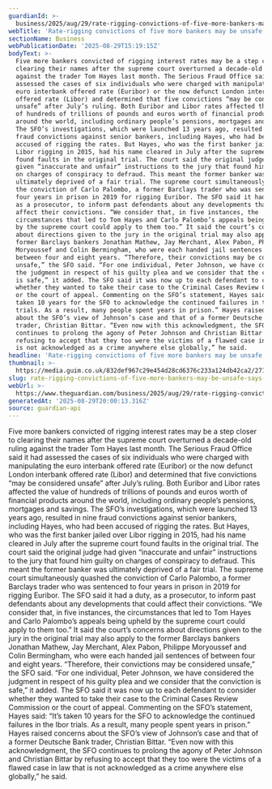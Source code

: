 ```yaml
---
guardianId: >-
  business/2025/aug/29/rate-rigging-convictions-of-five-more-bankers-may-be-unsafe-says-sfo
webTitle: 'Rate-rigging convictions of five more bankers may be unsafe, says SFO'
sectionName: Business
webPublicationDate: '2025-08-29T15:19:15Z'
bodyText: >-
  Five more bankers convicted of rigging interest rates may be a step closer to
  clearing their names after the supreme court overturned a decade-old ruling
  against the trader Tom Hayes last month. The Serious Fraud Office said it had
  assessed the cases of six individuals who were charged with manipulating the
  euro interbank offered rate (Euribor) or the now defunct London interbank
  offered rate (Libor) and determined that five convictions “may be considered
  unsafe” after July’s ruling. Both Euribor and Libor rates affected the value
  of hundreds of trillions of pounds and euros worth of financial products
  around the world, including ordinary people’s pensions, mortgages and savings.
  The SFO’s investigations, which were launched 13 years ago, resulted in nine
  fraud convictions against senior bankers, including Hayes, who had been
  accused of rigging the rates. But Hayes, who was the first banker jailed over
  Libor rigging in 2015, had his name cleared in July after the supreme court
  found faults in the original trial. The court said the original judge had
  given “inaccurate and unfair” instructions to the jury that found him guilty
  on charges of conspiracy to defraud. This meant the former banker was
  ultimately deprived of a fair trial. The supreme court simultaneously quashed
  the conviction of Carlo Palombo, a former Barclays trader who was sentenced to
  four years in prison in 2019 for rigging Euribor. The SFO said it had a duty,
  as a prosecutor, to inform past defendants about any developments that could
  affect their convictions. “We consider that, in five instances, the
  circumstances that led to Tom Hayes and Carlo Palombo’s appeals being upheld
  by the supreme court could apply to them too.” It said the court’s concerns
  about directions given to the jury in the original trial may also apply to the
  former Barclays bankers Jonathan Mathew, Jay Merchant, Alex Pabon, Philippe
  Moryoussef and Colin Bermingham, who were each handed jail sentences of
  between four and eight years. “Therefore, their convictions may be considered
  unsafe,” the SFO said. “For one individual, Peter Johnson, we have considered
  the judgment in respect of his guilty plea and we consider that the conviction
  is safe,” it added. The SFO said it was now up to each defendant to consider
  whether they wanted to take their case to the Criminal Cases Review Commission
  or the court of appeal. Commenting on the SFO’s statement, Hayes said: “It’s
  taken 10 years for the SFO to acknowledge the continued failures in the Ibor
  trials. As a result, many people spent years in prison.” Hayes raised concerns
  about the SFO’s view of Johnson’s case and that of a former Deutsche Bank
  trader, Christian Bittar. “Even now with this acknowledgment, the SFO
  continues to prolong the agony of Peter Johnson and Christian Bittar by
  refusing to accept that they too were the victims of a flawed case in law that
  is not acknowledged as a crime anywhere else globally,” he said.
headline: 'Rate-rigging convictions of five more bankers may be unsafe, says SFO'
thumbnail: >-
  https://media.guim.co.uk/832def967c29e454d28cd6376c233a124db42ca2/271_0_2971_2377/500.jpg
slug: rate-rigging-convictions-of-five-more-bankers-may-be-unsafe-says-sfo
webUrl: >-
  https://www.theguardian.com/business/2025/aug/29/rate-rigging-convictions-of-five-more-bankers-may-be-unsafe-says-sfo
generatedAt: '2025-08-29T20:00:13.316Z'
source: guardian-api
---
```

Five more bankers convicted of rigging interest rates may be a step closer to clearing their names after the supreme court overturned a decade-old ruling against the trader Tom Hayes last month. The Serious Fraud Office said it had assessed the cases of six individuals who were charged with manipulating the euro interbank offered rate (Euribor) or the now defunct London interbank offered rate (Libor) and determined that five convictions “may be considered unsafe” after July’s ruling. Both Euribor and Libor rates affected the value of hundreds of trillions of pounds and euros worth of financial products around the world, including ordinary people’s pensions, mortgages and savings. The SFO’s investigations, which were launched 13 years ago, resulted in nine fraud convictions against senior bankers, including Hayes, who had been accused of rigging the rates. But Hayes, who was the first banker jailed over Libor rigging in 2015, had his name cleared in July after the supreme court found faults in the original trial. The court said the original judge had given “inaccurate and unfair” instructions to the jury that found him guilty on charges of conspiracy to defraud. This meant the former banker was ultimately deprived of a fair trial. The supreme court simultaneously quashed the conviction of Carlo Palombo, a former Barclays trader who was sentenced to four years in prison in 2019 for rigging Euribor. The SFO said it had a duty, as a prosecutor, to inform past defendants about any developments that could affect their convictions. “We consider that, in five instances, the circumstances that led to Tom Hayes and Carlo Palombo’s appeals being upheld by the supreme court could apply to them too.” It said the court’s concerns about directions given to the jury in the original trial may also apply to the former Barclays bankers Jonathan Mathew, Jay Merchant, Alex Pabon, Philippe Moryoussef and Colin Bermingham, who were each handed jail sentences of between four and eight years. “Therefore, their convictions may be considered unsafe,” the SFO said. “For one individual, Peter Johnson, we have considered the judgment in respect of his guilty plea and we consider that the conviction is safe,” it added. The SFO said it was now up to each defendant to consider whether they wanted to take their case to the Criminal Cases Review Commission or the court of appeal. Commenting on the SFO’s statement, Hayes said: “It’s taken 10 years for the SFO to acknowledge the continued failures in the Ibor trials. As a result, many people spent years in prison.” Hayes raised concerns about the SFO’s view of Johnson’s case and that of a former Deutsche Bank trader, Christian Bittar. “Even now with this acknowledgment, the SFO continues to prolong the agony of Peter Johnson and Christian Bittar by refusing to accept that they too were the victims of a flawed case in law that is not acknowledged as a crime anywhere else globally,” he said.
